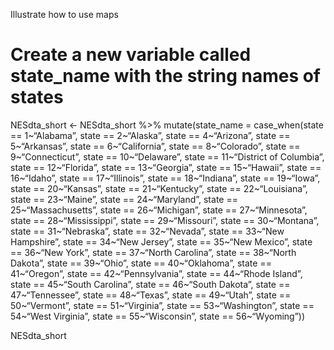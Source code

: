Illustrate how to use maps

# Create a new variable called state_name with the string names of states
NESdta_short <- NESdta_short %>%
  mutate(state_name = case_when(state == 1~"Alabama", state == 2~"Alaska",
                                state == 4~"Arizona", state == 5~"Arkansas",
                                state == 6~"California", state == 8~"Colorado",
                                state == 9~"Connecticut", state == 10~"Delaware",
                                state == 11~"District of Columbia",
                                state == 12~"Florida", state == 13~"Georgia",
                                state == 15~"Hawaii", state == 16~"Idaho",
                                state == 17~"Illinois", state == 18~"Indiana",
                                state == 19~"Iowa", state == 20~"Kansas",
                                state == 21~"Kentucky", state == 22~"Louisiana",
                                state == 23~"Maine", state == 24~"Maryland",
                                state == 25~"Massachusetts", state == 26~"Michigan",
                                state == 27~"Minnesota", state == 28~"Mississippi",
                                state == 29~"Missouri", state == 30~"Montana",
                                state == 31~"Nebraska", state == 32~"Nevada",
                                state == 33~"New Hampshire", state == 34~"New Jersey",
                                state == 35~"New Mexico", state == 36~"New York",
                                state == 37~"North Carolina", state == 38~"North Dakota",
                                state == 39~"Ohio", state == 40~"Oklahoma",
                                state == 41~"Oregon",  state == 42~"Pennsylvania",
                                state == 44~"Rhode Island",  state == 45~"South Carolina",
                                state == 46~"South Dakota", state == 47~"Tennessee",
                                state == 48~"Texas", state == 49~"Utah",
                                state == 50~"Vermont", state == 51~"Virginia",
                                state == 53~"Washington", state == 54~"West Virginia",
                                state == 55~"Wisconsin", state == 56~"Wyoming"))

NESdta_short
